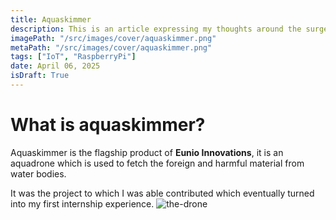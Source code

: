 ```yaml
---
title: Aquaskimmer
description: This is an article expressing my thoughts around the surge of ai in the recent times
imagePath: "/src/images/cover/aquaskimmer.png"
metaPath: "/src/images/cover/aquaskimmer.png"
tags: ["IoT", "RaspberryPi"]
date: April 06, 2025
isDraft: True
---
```


# What is aquaskimmer?

Aquaskimmer is the flagship product of **Eunio Innovations**, it is an aquadrone which is used to fetch the foreign and harmful material from water bodies.

It was the project to which I was able contributed which eventually turned into my first internship experience.
![the-drone](/images/work/aquaskimmer/the-drone.jpg)
